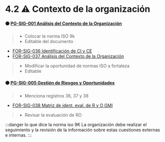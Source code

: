 # 4.2 ⚠️ Contexto de la organización

#### 🟠 [PG-SIG-001 Análisis del Contexto de la Organización](https://gmiperu.sharepoint.com/:b:/r/sites/ESTRUCTURASIGGMI/Documentos%20compartidos/ESTRUCTURA%20SIG%20GMI/8.1%20PLANIFICACI%C3%93N%20Y%20CONTROL%20OPERACIONAL/3.%20Registros/2023/3.%20Procedimientos/SIG/PG-SIG-001%20An%C3%A1lisis%20del%20Contexto%20de%20la%20Organizaci%C3%B3n.pdf?csf=1&web=1&e=odTRAQ)
> * Colocar la norma ISO 9k
> * Editable del documento

- [FOR-SIG-036 Identificación de CI y CE](https://gmiperu.sharepoint.com/:b:/r/sites/ESTRUCTURASIGGMI/Documentos%20compartidos/ESTRUCTURA%20SIG%20GMI/4.2%20CONTEXTO%20DE%20LA%20ORGANIZACION/3.%20Registros/2023/2.%20GMI/FOR-SIG-036%20Identificaci%C3%B3n%20de%20CI%20y%20CE.pdf?csf=1&web=1&e=gdxCad)
- [FOR-SIG-037 Análisis del Contexto de la Organización](https://gmiperu.sharepoint.com/:b:/r/sites/ESTRUCTURASIGGMI/Documentos%20compartidos/ESTRUCTURA%20SIG%20GMI/4.2%20CONTEXTO%20DE%20LA%20ORGANIZACION/3.%20Registros/2023/2.%20GMI/FOR-SIG-037%20An%C3%A1lisis%20del%20Contexto%20de%20la%20Organizaci%C3%B3n.pdf?csf=1&web=1&e=6eQDPh)
> * Modificar la oportunidad de normas ISO a fortaleza
> * Editable
#### 🟠 [PG-SIG-005 Gestión de Riesgos y Oportunidades](https://gmiperu.sharepoint.com/:b:/r/sites/ESTRUCTURASIGGMI/Documentos%20compartidos/ESTRUCTURA%20SIG%20GMI/8.1%20PLANIFICACI%C3%93N%20Y%20CONTROL%20OPERACIONAL/3.%20Registros/2023/3.%20Procedimientos/SIG/PG-SIG-005%20Gesti%C3%B3n%20de%20Riesgos%20y%20Oportunidades.pdf?csf=1&web=1&e=OIlsui)

> * Menciona registros 36, 37 y 38

- [FOR-SIG-038 Matriz de ident. eval. de R y O GMI](https://gmiperu.sharepoint.com/:b:/r/sites/ESTRUCTURASIGGMI/Documentos%20compartidos/ESTRUCTURA%20SIG%20GMI/4.2%20CONTEXTO%20DE%20LA%20ORGANIZACION/3.%20Registros/2023/2.%20GMI/FOR-SIG-038%20Matriz%20de%20ident.%20eval.%20de%20R%20y%20O%20GMI.pdf?csf=1&web=1&e=BKMAlj)
> * Revisar la evaluación de RO

:::danger lo que dice la norma iso 9K
La organización debe realizar el seguimiento y la revisión de la información sobre estas cuestiones
externas e internas.
:::
